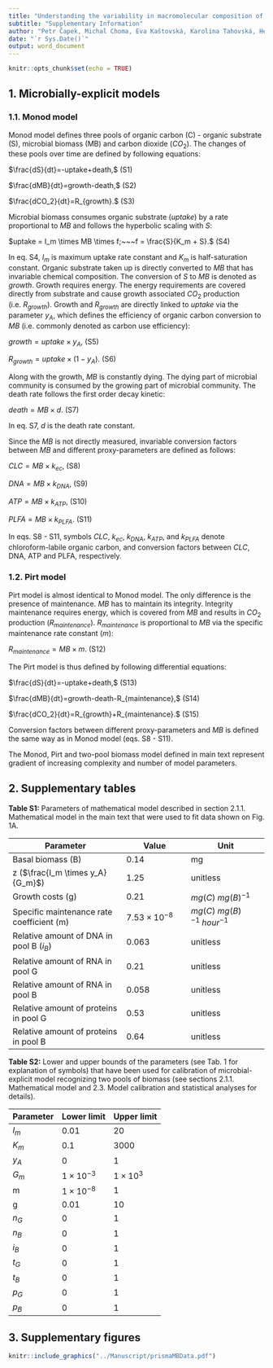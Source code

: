```yaml
---
title: "Understanding the variability in macromolecular composition of soil microbial biomass"
subtitle: "Supplementary Information"
author: "Petr Čapek, Michal Choma, Eva Kaštovská, Karolina Tahovská, Helen Glanville, Hana Šantrůčková"
date: "`r Sys.Date()`"
output: word_document
---
```


```r
knitr::opts_chunk$set(echo = TRUE)
```

## 1. Microbially-explicit models

### 1.1. Monod model

Monod model defines three pools of organic carbon (C) - organic substrate (S), microbial biomass (MB) and carbon dioxide ($CO_2$). The changes of these pools over time are defined by following equations:

$\frac{dS}{dt}=-uptake+death,$ (S1)

$\frac{dMB}{dt}=growth-death,$ (S2)

$\frac{dCO_2}{dt}=R_{growth}.$ (S3)

Microbial biomass consumes organic substrate ($uptake$) by a rate proportional to $MB$ and follows the hyperbolic scaling with $S$:

$uptake = I_m \times MB \times f;~~~f = \frac{S}{K_m + S}.$ (S4)

In eq. S4, $I_m$ is maximum uptake rate constant and $K_m$ is half-saturation constant. Organic substrate taken up is directly converted to $MB$ that has invariable chemical composition. The conversion of $S$ to $MB$ is denoted as $growth$. Growth requires energy. The energy requirements are covered directly from substrate and cause growth associated $CO_2$ production (i.e. $R_{growth}$). Growth and $R_{growth}$ are directly linked to $uptake$ via the parameter $y_A$, which defines the efficiency of organic carbon conversion to $MB$ (i.e. commonly denoted as carbon use efficiency):

$growth = uptake \times y_A,$ (S5)

$R_{growth} = uptake \times (1-y_A).$ (S6)

Along with the growth, $MB$ is constantly dying. The dying part of microbial community is consumed by the growing part of microbial community. The death rate follows the first order decay kinetic:

$death = MB \times d.$ (S7)

In eq. S7, $d$ is the death rate constant.

Since the $MB$ is not directly measured, invariable conversion factors between $MB$ and different proxy-parameters are defined as follows:

$CLC = MB \times k_{ec},$ (S8)

$DNA = MB \times k_{DNA},$ (S9)

$ATP = MB \times k_{ATP},$ (S10)

$PLFA = MB \times k_{PLFA}.$ (S11)

In eqs. S8 - S11, symbols $CLC$, $k_{ec}$, $k_{DNA}$, $k_{ATP}$, and $k_{PLFA}$ denote chloroform-labile organic carbon, and conversion factors between $CLC$, DNA, ATP and PLFA, respectively.

### 1.2. Pirt model

Pirt model is almost identical to Monod model. The only difference is the presence of maintenance. $MB$ has to maintain its integrity. Integrity maintenance requires energy, which is covered from $MB$ and results in $CO_2$ production ($R_{maintenance}$). $R_{maintenance}$ is proportional to $MB$ via the specific maintenance rate constant ($m$):

$R_{maintenance} = MB \times m.$ (S12)

The Pirt model is thus defined by following differential equations:

$\frac{dS}{dt}=-uptake+death,$ (S13)

$\frac{dMB}{dt}=growth-death-R_{maintenance},$ (S14)

$\frac{dCO_2}{dt}=R_{growth}+R_{maintenance}.$ (S15)

Conversion factors between different proxy-parameters and $MB$ is defined the same way as in Monod model (eqs. S8 - S11).

The Monod, Pirt and two-pool biomass model defined in main text represent gradient of increasing complexity and number of model parameters.

## 2. Supplementary tables

**Table S1:** Parameters of mathematical model described in section 2.1.1. Mathematical model in the main text that were used to fit data shown on Fig. 1A.

| Parameter                                 | Value                 | Unit                         |
|--------------------------------|------------------|----------------------|
| Basal biomass (B)                         | 0.14                  | mg                           |
| z ($\frac{I_m \times y_A}{G_m}$)          | 1.25                  | unitless                     |
| Growth costs (g)                          | 0.21                  | $mg(C)~mg(B)^{-1}$           |
| Specific maintenance rate coefficient (m) | $7.53 \times 10^{-8}$ | $mg(C)~mg(B)^{-1}~hour^{-1}$ |
| Relative amount of DNA in pool B ($i_B$)  | 0.063                 | unitless                     |
| Relative amount of RNA in pool G          | 0.21                  | unitless                     |
| Relative amount of RNA in pool B          | 0.058                 | unitless                     |
| Relative amount of proteins in pool G     | 0.53                  | unitless                     |
| Relative amount of proteins in pool B     | 0.64                  | unitless                     |

**Table S2:** Lower and upper bounds of the parameters (see Tab. 1 for explanation of symbols) that have been used for calibration of microbial-explicit model recognizing two pools of biomass (see sections 2.1.1. Mathematical model and 2.3. Model calibration and statistical analyses for details).

| Parameter | Lower limit        | Upper limit       |
|-----------|--------------------|-------------------|
| $I_m$     | 0.01               | 20                |
| $K_m$     | 0.1                | 3000              |
| $y_A$     | 0                  | 1                 |
| $G_m$     | $1 \times 10^{-3}$ | $1 \times 10^{3}$ |
| m         | $1 \times 10^{-8}$ | 1                 |
| g         | 0.01               | 10                |
| $n_G$     | 0                  | 1                 |
| $n_B$     | 0                  | 1                 |
| $i_B$     | 0                  | 1                 |
| $t_G$     | 0                  | 1                 |
| $t_B$     | 0                  | 1                 |
| $p_G$     | 0                  | 1                 |
| $p_B$     | 0                  | 1                 |

## 3. Supplementary figures

```r
knitr::include_graphics("../Manuscript/prismaMBData.pdf")
```
